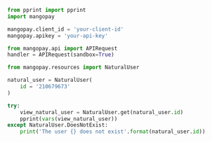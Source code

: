   
```python Python  
from pprint import pprint
import mangopay

mangopay.client_id = 'your-client-id'
mangopay.apikey = 'your-api-key'

from mangopay.api import APIRequest
handler = APIRequest(sandbox=True)

from mangopay.resources import NaturalUser

natural_user = NaturalUser(
    id = '210679673'
)

try:
    view_natural_user = NaturalUser.get(natural_user.id) 
    pprint(vars(view_natural_user))
except NaturalUser.DoesNotExist:
    print('The user {} does not exist'.format(natural_user.id))  
```